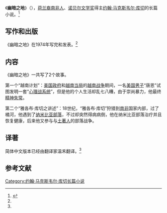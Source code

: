《'''幽暗之地'''》（{{lang-en|'''Dusklands'''}}），[[荷兰裔南非人|荷兰裔南非人]]、[[诺贝尔文学奖|诺贝尔文学奖]]得主[[约翰·马克斯韦尔·库切|约翰·马克斯韦尔·库切]]的长篇小说。<ref name="dusk">{{cite book |author=约翰·马克斯韦尔·库切|title=《幽暗之地》|year=2007-08-01 |publisher=浙江文艺出版社 |location=杭州市 |pages= |isbn=9787533924737}}</ref>

==写作和出版==
《幽暗之地》在1974年写完和发表。<ref name="dusk"/>

==内容==
《幽暗之地》一共写了2个故事。

第一个“越南计划”：[[美国政府|美国政府]]和[[北越|越南当局]]的[[越南战争|越南战争]]期间，一名[[美国人|美国男子]]“唐恩”试图发明一套“[[心理战|心理战系统]]”，但是他的个人生活却乱七八糟，由于崇尚暴力，他最终[[精神失常|精神失常]]。

第二个“雅各布·库切之讲述”：18世纪，“雅各布·库切”狩猎到[[南非|南非]]国家内部，过了橘河，他遇到了[[纳米比亚|纳米比亚]][[部落|部落]]，不过却突然得病病倒，他在纳米比亚部落治疗并且恢复健康，后来他又参与与[[土著人|土著人]]的部落战争。

==译著==
简体中文版本已经由翻译家温禾翻译。<ref name="dusk"/>

==参考文献==
{{reflist}}

{{约翰·马克斯韦尔·库切作品}}

{{DEFAULTSORT:You幽}}
[[Category:约翰·马克斯韦尔·库切长篇小说|Category:约翰·马克斯韦尔·库切长篇小说]]